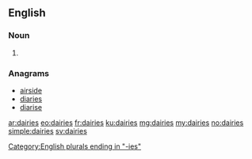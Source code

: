 ==English==

===Noun===
{{head|en|plural}}

# {{plural of|dairy|lang=en|nocat=1}}

===Anagrams===
* [[airside#English|airside]]
* [[diaries#English|diaries]]
* [[diarise#English|diarise]]

[[Category:English plurals ending in "-ies"]]

[[ar:dairies]]
[[eo:dairies]]
[[fr:dairies]]
[[ku:dairies]]
[[mg:dairies]]
[[my:dairies]]
[[no:dairies]]
[[simple:dairies]]
[[sv:dairies]]